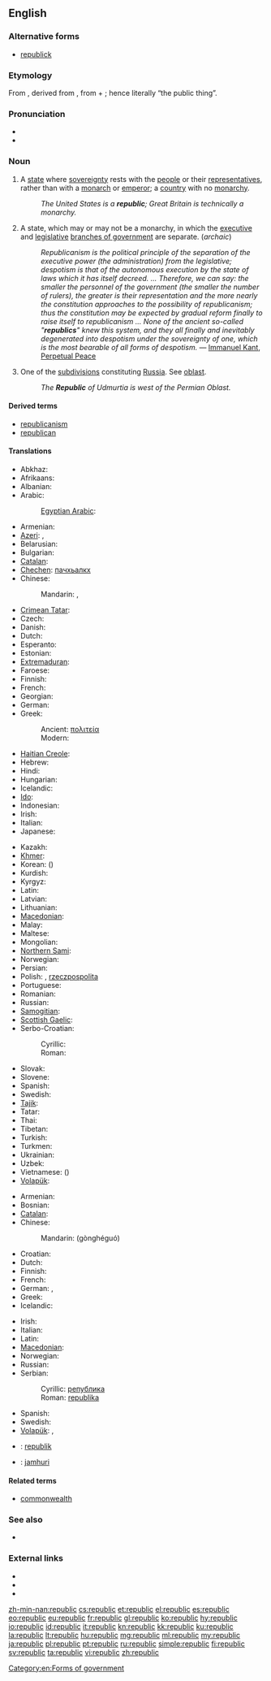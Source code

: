 ==English==

===Alternative forms===
* [[republick]]

===Etymology===
From {{etyl|fr}} {{term|république|république|republic|lang=fr}}, derived from {{etyl|la}} {{term|res publica|rēs publica|republic|lang=la}}, from {{term|res|rēs|thing|lang=la}} + {{term|publicus|pūblica|public|lang=la}}; hence literally “the public thing”.

===Pronunciation===
* {{audio|En-us-republic.ogg|Audio (US)}}
* {{hyphenation|re|pub|lic}}

===Noun===
{{en-noun}}

# A [[state]] where [[sovereignty]] rests with the [[people]] or their [[representatives]], rather than with a [[monarch]] or [[emperor]]; a [[country]] with no [[monarchy]].
#: ''The United States is a '''republic'''; Great Britain is technically a monarchy.''
# A state, which may or may not be a monarchy, in which the [[executive]] and [[legislative]] [[branch of government|branches of government]] are separate. (''archaic'')
#: ''Republicanism is the political principle of the separation of the executive power (the administration) from the legislative; despotism is that of the autonomous execution by the state of laws which it has itself decreed. ... Therefore, we can say: the smaller the personnel of the government (the smaller the number of rulers), the greater is their representation and the more nearly the constitution approaches to the possibility of republicanism; thus the constitution may be expected by gradual reform finally to raise itself to republicanism ... None of the ancient so-called "'''republics'''" knew this system, and they all finally and inevitably degenerated into despotism under the sovereignty of one, which is the most bearable of all forms of despotism.'' &mdash; [[wikipedia:Immanuel Kant|Immanuel Kant]], [[wikipedia:Perpetual Peace|Perpetual Peace]]
# One of the [[subdivision]]s constituting [[Russia]]. See [[oblast]].
#: ''The '''Republic''' of Udmurtia is west of the Permian Oblast.''

====Derived terms====
* [[republicanism]]
* [[republican]]

====Translations====
{{trans-top|a type of state}}
* Abkhaz: {{qualifier|definite}} {{t|ab|ареспублика|tr=arespublika|sc=Cyrl}}
* Afrikaans: {{t|af|republiek}}
* Albanian: {{t|sq|republikë|f}}
* Arabic: {{t|ar|جمهورية|f|tr=jumhuriyya|sc=Arab}}
*: [[Egyptian Arabic]]: {{tø|arz|جمهورية|f|tr=gumhoreya|sc=Arab}}
* Armenian: {{t-|hy|հանրապետություն|tr=hanrapetut’yun}}
* [[Azeri]]: {{t-|az|respublika|xs=Azeri}}, {{t|az|cümhuriyyət}}
* Belarusian: {{t|be|рэспубліка|f|tr=respúblika|sc=Cyrl}}
* Bulgarian: {{t|bg|република|f|tr=repúblika|sc=Cyrl}}
* [[Catalan]]: {{t|ca|república|f}}
* [[Chechen]]: [[пачхьалкх]]
* Chinese:
*: Mandarin: {{t|zh|共和國|sc=Hani}}, {{t|zh|共和国|tr=gònghéguó|sc=Hani}}
* [[Crimean Tatar]]: {{tø|crh|cumhuriyet}}
* Czech: {{t+|cs|republika|f}}
* Danish: {{t+|da|republik|c}}
* Dutch: {{t+|nl|republiek|f}}
* Esperanto: {{t-|eo|respubliko|xs=Esperanto}}
* Estonian: {{t+|et|vabariik}}
* [[Extremaduran]]: {{tø|ext|repúbrica|f}}
* Faroese: {{t|fo|lýðveldi|n}}
* Finnish: {{t+|fi|tasavalta}}
* French: {{t+|fr|république|f}}
* Georgian: {{t-|ka|რესპუბლიკა|tr=respublika|sc=Geor|xs=Georgian}}
* German: {{t+|de|Republik|f}}
* Greek:
*: Ancient: [[πολιτεία]] {{f}}
*: Modern: {{t+|el|δημοκρατία|f|tr=ðīmokratía}}
* [[Haitian Creole]]: {{tø|ht|repiblik}}
* Hebrew: {{t|he|רפובליקה|f|tr=repúblika|sc=Hebr}}
* Hindi: {{t-|hi|गणराज्य|m|tr=gaṇrājya|sc=Deva}}
* Hungarian: {{t+|hu|köztársaság}}
* Icelandic: {{t-|is|lýðveldi|n}}
* [[Ido]]: {{t|io|republiko}}
* Indonesian: {{t|id|republik}}
* Irish: {{t-|ga|poblacht|f|xs=Irish}}
* Italian: {{t+|it|repubblica|f}}
* Japanese: {{t|ja|共和国|tr=きょうわこく, kyōwakoku|sc=Jpan}}
{{trans-mid}}
* Kazakh: {{t|kk|республика|tr=respublïka|sc=Cyrl}}
* [[Khmer]]: {{t|km|សាធារណរដ្ឋ|tr=sa thea rak nak roth|sc=Khmr}}
* Korean: {{t|ko|공화국|tr=gonghwaguk|sc=Kore}} ({{t|ko|共和國|sc=Kore}})
* Kurdish: {{ku-Arab|[[جمهوریه‌ت]]}}
* Kyrgyz: {{t|ky|республика|tr=respublika|sc=Cyrl}}
* Latin: {{t-|la|respublica|f}}
* Latvian: {{t|lv|republika|f}}
* Lithuanian: {{t|lt|respublika|f}}
* [[Macedonian]]: {{t-|mk|република|f|tr=repúblika}}
* Malay: {{t|ms|republik}}
* Maltese: {{t|mt|repubblika|f}}
* Mongolian: {{t|mn|бүгд найрамдах улс|tr=bügd najramdah uls|sc=Cyrl}}
* [[Northern Sami]]: {{tø|se| dásseváldi}}
* Norwegian: {{t+|no|republikk|m}}
* Persian: {{t|fa|جمهوری|tr=jomhuri|sc=fa-Arab}}
* Polish: {{l|pl|republika}} {{f}}, [[rzeczpospolita]] {{f}} {{qualifier|special cases}}
* Portuguese: {{t+|pt|república|f}}
* Romanian: {{t-|ro|republică|f}}
* Russian: {{t+|ru|республика|f|tr=respúblika}}
* [[Samogitian]]: {{tø|sgs|respoblėka|f}}
* [[Scottish Gaelic]]: {{t-|gd|poblachd|f|xs=Scottish Gaelic}}
* Serbo-Croatian:
*: Cyrillic: {{t|sh|република|f|sc=Cyrl}}
*: Roman: {{t|sh|republika|f}}
* Slovak: {{t|sk|republika|f}}
* Slovene: {{t|sl|republika|f}}
* Spanish: {{t+|es|república|f}}
* Swedish: {{t+|sv|republik|c}}
* [[Tajik]]: {{t-|tg|ҷумҳурият|tr=jumhurijat|sc=Cyrl|xs=Tajik}}
* Tatar: {{t|tt|җөмһүрият|tr=cömhüriät|sc=Cyrl}}
* Thai: {{t|th|สาธารณรัฐ|tr=săataannárát|sc=Thai}}
* Tibetan: {{t|bo|སྤྱི་མཐུན་རྒྱལ་ཁབ་|tr=spyi mthun rgyal khab|sc=Tibt}}
* Turkish: {{t+|tr|cumhuriyet}}
* Turkmen: {{t|tk|respublika}}
* Ukrainian: {{t|uk|республіка|f|tr=respúblika|xs=Ukrainian}}
* Uzbek: {{t|uz|respublika}}
* Vietnamese: {{t+|vi|cộng hòa|xs=Vietnamese}} ({{t|vi|共和}})
* [[Volapük]]: {{t|vo|repüblikän}}
{{trans-bottom}}

{{trans-top|one of the kinds of parts constituting Russia}}
* Armenian: {{t-|hy|հանրապետություն|tr=hanrapetut’yun}}
* Bosnian: {{t-|bs|republika|f}}
* [[Catalan]]: {{t|ca|república|f}}
* Chinese:
*: Mandarin: {{zh-ts|共和國|共和国}} (gònghéguó)
* Croatian: {{t-|hr|republika|f}}
* Dutch: {{t+|nl|republiek|f}}
* Finnish: {{t+|fi|tasavalta}}
* French: {{t+|fr|république|f}}
* German: {{t+|de|Republik|f}}, {{t|de|Teilrepublik}}
* Greek: {{t+|el|δημοκρατία|f|tr=ðīmokratía}}
* Icelandic: {{t-|is|lýðveldi|n}}
{{trans-mid}}
* Irish: {{t-|ga|poblacht|f|xs=Irish}}
* Italian: {{t+|it|repubblica|f}}
* Latin: {{t-|la|respublica|f}}
* [[Macedonian]]: {{t-|mk|република|f|tr=repúblika}}
* Norwegian: {{t+|no|republikk|m}}
* Russian: {{t+|ru|республика|f|tr=r'espúblika}}
* Serbian:
*: Cyrillic: [[република#Serbian|република]] {{f}}
*: Roman: [[republika#Serbian|republika]] {{f}}
* Spanish: {{t+|es|república|f}}
* Swedish: {{t|sv|delrepublik|c}}
* [[Volapük]]: {{t|vo|repüblikän}}, {{t|vo|dilarepüblikän}}
{{trans-bottom}}

{{checktrans-top}}
* {{ttbc|br}}: [[republik]] {{f}}
* {{ttbc|sw}}: [[jamhuri]]
{{trans-bottom}}

====Related terms====
* [[commonwealth]]

===See also===
* {{pedialite}}

===External links===
* {{R:Webster 1913}}
* {{R:Century 1911}}
* {{R:OneLook}}

[[Category:en:Forms of government]]

[[zh-min-nan:republic]]
[[cs:republic]]
[[et:republic]]
[[el:republic]]
[[es:republic]]
[[eo:republic]]
[[eu:republic]]
[[fr:republic]]
[[gl:republic]]
[[ko:republic]]
[[hy:republic]]
[[io:republic]]
[[id:republic]]
[[it:republic]]
[[kn:republic]]
[[kk:republic]]
[[ku:republic]]
[[la:republic]]
[[lt:republic]]
[[hu:republic]]
[[mg:republic]]
[[ml:republic]]
[[my:republic]]
[[ja:republic]]
[[pl:republic]]
[[pt:republic]]
[[ru:republic]]
[[simple:republic]]
[[fi:republic]]
[[sv:republic]]
[[ta:republic]]
[[vi:republic]]
[[zh:republic]]
